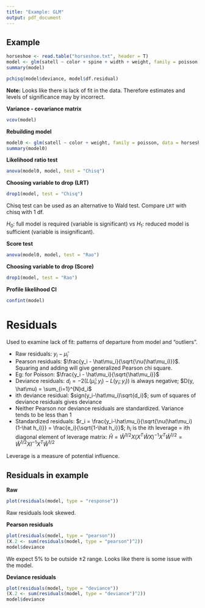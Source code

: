 ```yaml
---
title: "Example: GLM"
output: pdf_document
---
```


## Example

```r
horseshoe <- read.table("horseshoe.txt", header = T)
model <- glm(satell ~ color + spine + width + weight, family = poisson, data = horseshoe)
summary(model)
```

```r
pchisq(model$deviance, model$df.residual)
```

**Note:** Looks like there is lack of fit in the data. Therefore estimates and levels of significance may by incorrect.

**Variance - covariance matrix**

```r
vcov(model)
```

**Rebuilding model**

```r
model0 <- glm(satell ~ color + weight, family = poisson, data = horseshoe)
summary(model0)
```

**Likelihood ratio test**

```r
anova(model0, model, test = "Chisq")
```

**Choosing variable to drop (LRT)**

```r
drop1(model, test = "Chisq")
```

Chisq test can be used as an alternative to Wald test. Compare `LRT` with chisq with 1 df.

$H_0:$ full model is required (variable is significant) vs $H_1:$ reduced model is sufficient (variable is insignificant).

**Score test**

```r
anova(model0, model, test = "Rao")
```

**Choosing variable to drop (Score)**

```r
drop1(model, test = "Rao")
```

**Profile likelihood CI**

```r
confint(model)
```

# Residuals

Used to examine lack of fit: patterns of departure from model and "outliers".

- Raw residuals: $y_i - \hat\mu_i$
- Pearson residuals: $\frac{y_i - \hat\mu_i}{\sqrt{\nu(\hat\mu_i)}}$. Squaring and adding will give generalized Pearson chi square.
- Eg: for Poisson: $\frac{y_i - \hat\mu_i}{\sqrt{\hat\mu_i}}$
- Deviance residuals: $d_i = -2(L(\hat\mu_i; y_i)-L(y_i;y_i))$ is always negative; $D(y, \hat\mu) = \sum_{i=1}^{N}d_i$
- ith deviance residual: $sign(y_i-\hat\mu_i)\sqrt{d_i}$; sum of squares of deviance residuals gives deviance
- Neither Pearson nor deviance residuals are standardized. Variance tends to be less than 1
- Standardized residuals: $r_i = \frac{y_i-\hat\mu_i}{\sqrt{\nu(\hat\mu_i)(1-\hat h_i)}} = \frac{e_i}{\sqrt{1-\hat h_i}}$; $h_i$ is the ith leverage = ith diagonal element of leverage matrix: $\hat H = \hat W^{1/2} X (X^T\hat WX)^{-1} X^T \hat W^{1/2} = \hat W^{1/2} X I^{-1} X^T \hat W^{1/2}$

Leverage is a measure of potential influence.

## Residuals in example

**Raw**

```r
plot(residuals(model, type = "response"))
```

Raw residuals look skewed.

**Pearson residuals**

```r
plot(residuals(model, type = "pearson"))
(X.2 <- sum(residuals(model, type = "pearson")^2))
model$deviance
```

We expect 5% to be outside $\pm 2$ range. Looks like there is some issue with the model.

**Deviance residuals**

```r
plot(residuals(model, type = "deviance"))
(X.2 <- sum(residuals(model, type = "deviance")^2))
model$deviance
```